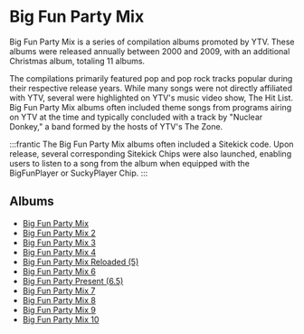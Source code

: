 # Big Fun Party Mix

Big Fun Party Mix is a series of compilation albums promoted by YTV.  These albums were released annually between 2000 and 2009, with an additional Christmas album, totaling 11 albums.

The compilations primarily featured pop and pop rock tracks popular during their respective release years.  While many songs were not directly affiliated with YTV, several were highlighted on YTV's music video show, The Hit List.  Big Fun Party Mix albums often included theme songs from programs airing on YTV at the time and typically concluded with a track by "Nuclear Donkey," a band formed by the hosts of YTV's The Zone.

:::frantic
The Big Fun Party Mix albums often included a Sitekick code. Upon release, several corresponding Sitekick Chips were also launched, enabling users to listen to a song from the album when equipped with the BigFunPlayer or SuckyPlayer Chip.
:::

## Albums
- [Big Fun Party Mix](/docs/ytv/bfpm/bfpm1)
- [Big Fun Party Mix 2](/docs/ytv/bfpm/bfpm2)
- [Big Fun Party Mix 3](/docs/ytv/bfpm/bfpm3)
- [Big Fun Party Mix 4](/docs/ytv/bfpm/bfpm4)
- [Big Fun Party Mix Reloaded (5)](/docs/ytv/bfpm/bfpm5)
- [Big Fun Party Mix 6](/docs/ytv/bfpm/bfpm6)
- [Big Fun Party Present (6.5)](/docs/ytv/bfpm/bfpm6.5)
- [Big Fun Party Mix 7](/docs/ytv/bfpm/bfpm7)
- [Big Fun Party Mix 8](/docs/ytv/bfpm/bfpm8)
- [Big Fun Party Mix 9](/docs/ytv/bfpm/bfpm9)
- [Big Fun Party Mix 10](/docs/ytv/bfpm/bfpm10)
